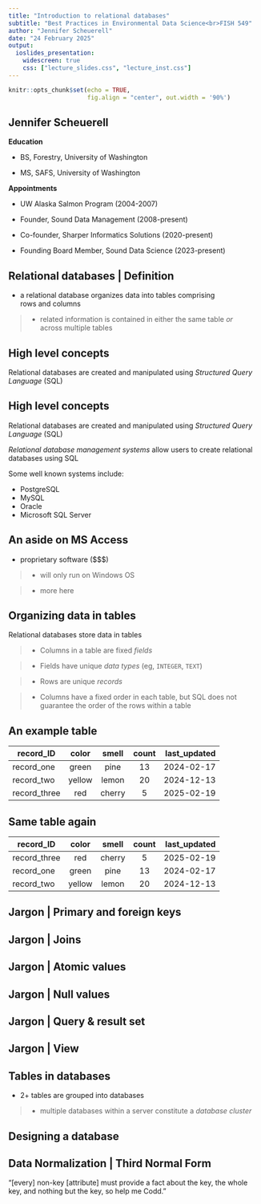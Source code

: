 ```yaml
---
title: "Introduction to relational databases"
subtitle: "Best Practices in Environmental Data Science<br>FISH 549"
author: "Jennifer Scheuerell"
date: "24 February 2025"
output:
  ioslides_presentation:
    widescreen: true
    css: ["lecture_slides.css", "lecture_inst.css"]
---
```



```r
knitr::opts_chunk$set(echo = TRUE, 
                      fig.align = "center", out.width = '90%')
```

## Jennifer Scheuerell

**Education**

* BS, Forestry, University of Washington

* MS, SAFS, University of Washington

**Appointments**

* UW Alaska Salmon Program (2004-2007)

* Founder, Sound Data Management (2008-present)

* Co-founder, Sharper Informatics Solutions (2020-present)

* Founding Board Member, Sound Data Science (2023-present)


## Relational databases | Definition

* a relational database organizes data into tables comprising<br>rows and columns

> * related information is contained in either the same table _or_<br>across multiple tables


## High level concepts

Relational databases are created and manipulated using _Structured Query Language_ (SQL)


## High level concepts

Relational databases are created and manipulated using _Structured Query Language_ (SQL)

_Relational database management systems_ allow users to create relational databases using SQL

Some well known systems include:

* PostgreSQL  
* MySQL  
* Oracle  
* Microsoft SQL Server


## An aside on MS Access

* proprietary software $(\$\$\$)$

> * will only run on Windows OS

> * more here


## Organizing data in tables

Relational databases store data in tables

> - Columns in a table are fixed *fields*

> - Fields have unique _data types_ (eg, `INTEGER`, `TEXT`)

> - Rows are unique *records*

> - Columns have a fixed order in each table, but SQL does not guarantee the order of the rows within a table


## An example table

| record_ID | color | smell | count | last_updated |
|----------|:-----:|:-----:|:-----:|-------------:|
| record_one | green | pine  | 13 | 2024-02-17 | 
| record_two | yellow | lemon | 20 | 2024-12-13 | 
| record_three | red | cherry | 5 | 2025-02-19 | 


## Same table again

| record_ID | color | smell | count | last_updated |
|----------|:-----:|:-----:|:-----:|-------------:|
| record_three | red | cherry | 5 | 2025-02-19 | 
| record_one | green | pine  | 13 | 2024-02-17 | 
| record_two | yellow | lemon | 20 | 2024-12-13 | 


## Jargon | Primary and foreign keys  



## Jargon | Joins  



## Jargon | Atomic values  



## Jargon | Null values  



## Jargon | Query & result set  



## Jargon | View  



## Tables in databases

* 2+ tables are grouped into databases

> * multiple databases within a server constitute a *database cluster*


## Designing a database {data-background=images/data_model_diagram.png data-background-size=75% data-background-position=50%70%}


## Data Normalization | Third Normal Form

"[every] non-key [attribute] must provide a fact about the key, the whole key, and nothing but the key, so help me Codd."
